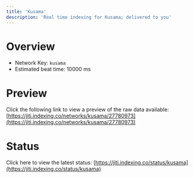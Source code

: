 ```yaml
---
title: 'Kusama'
description: 'Real time indexing for Kusama; delivered to you'
---
```


# Overview
- Network Key: `kusama`
- Estimated beat time: 10000 ms

# Preview
Click the following link to view a preview of the raw data available: [https://jiti.indexing.co/networks/kusama/27780973](https://jiti.indexing.co/networks/kusama/27780973)

# Status
Click here to view the latest status: [https://jiti.indexing.co/status/kusama](https://jiti.indexing.co/status/kusama)
